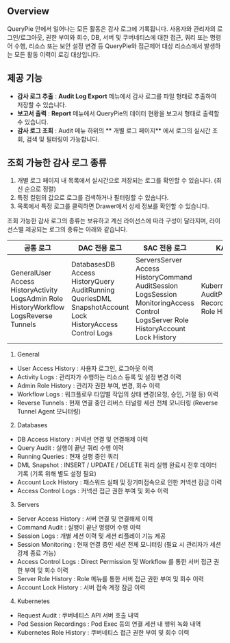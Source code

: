 ## Overview
QueryPie 안에서 일어나는 모든 활동은 감사 로그에 기록됩니다. 사용자와 관리자의 로그인/로그아웃, 권한 부여와 회수, DB, 서버 및 쿠버네티스에 대한 접근, 쿼리 또는 명령어 수행, 리소스 또는 보안 설정 변경 등 QueryPie와 접근제어 대상 리소스에서 발생하는 모든 활동 이력이 로깅 대상입니다.

## 제공 기능
* **감사 로그 추출**  :  **Audit Log Export**  메뉴에서 감사 로그를 파일 형태로 추출하여 저장할 수 있습니다.
* **보고서 출력**  :  **Report**  메뉴에서 QueryPie의 데이터 현황을 보고서 형태로 출력할 수 있습니다.
* **감사 로그 조회**  : Audit 메뉴 하위의 ** 개별 로그 페이지** 에서 로그의 실시간 조회, 검색 및 필터링이 가능합니다.

## 조회 가능한 감사 로그 종류
1. 개별 로그 페이지 내 목록에서 실시간으로 저장되는 로그를 확인할 수 있습니다. (최신 순으로 정렬)
2. 특정 컬럼의 값으로 로그를 검색하거나 필터링할 수 있습니다.
3. 목록에서 특정 로그를 클릭하면 Drawer에서 상세 정보를 확인할 수 있습니다.

조회 가능한 감사 로그의 종류는 보유하고 계신 라이선스에 따라 구성이 달라지며, 라이선스별 제공되는 로그의 종류는 아래와 같습니다.

| 공통 로그                                                                                 | DAC 전용 로그                                                                                               | SAC 전용 로그                                                                                                                         | KAC 전용 로그                                                            |
| ------------------------------------------------------------------------------------- | ------------------------------------------------------------------------------------------------------- | --------------------------------------------------------------------------------------------------------------------------------- | -------------------------------------------------------------------- |
| GeneralUser Access HistoryActivity LogsAdmin Role HistoryWorkflow LogsReverse Tunnels | DatabasesDB Access HistoryQuery AuditRunning QueriesDML SnapshotAccount Lock HistoryAccess Control Logs | ServersServer Access HistoryCommand AuditSession LogsSession MonitoringAccess Control LogsServer Role HistoryAccount Lock History | KubernetesRequest AuditPod Session RecordingsKubernetes Role History |

1. General

* User Access History : 사용자 로그인, 로그아웃 이력
* Activity Logs : 관리자가 수행하는 리소스 등록 및 설정 변경 이력
* Admin Role History : 관리자 권한 부여, 변경, 회수 이력
* Workflow Logs : 워크플로우 타입별 작업의 상태 변경(요청, 승인, 거절 등) 이력
* Reverse Tunnels : 현재 연결 중인 리버스 터널링 세션 전체 모니터링 (Reverse Tunnel Agent 모니터링)

2. Databases

* DB Access History : 커넥션 연결 및 연결해제 이력
* Query Audit : 실행이 끝난 쿼리 수행 이력
* Running Queries : 현재 실행 중인 쿼리
* DML Snapshot : INSERT / UPDATE / DELETE 쿼리 실행 완료시 전후 데이터 기록 (기록 위해 별도 설정 필요)
* Account Lock History : 패스워드 실패 및 장기미접속으로 인한 커넥션 잠금 이력
* Access Control Logs : 커넥션 접근 권한 부여 및 회수 이력

3. Servers

* Server Access History : 서버 연결 및 연결해제 이력
* Command Audit : 실행이 끝난 명령어 수행 이력
* Session Logs : 개별 세션 이력 및 세션 리플레이 기능 제공
* Session Monitoring : 현재 연결 중인 세션 전체 모니터링 (필요 시 관리자가 세션 강제 종료 가능)
* Access Control Logs : Direct Permission 및 Workflow 를 통한 서버 접근 권한 부여 및 회수 이력
* Server Role History : Role 메뉴를 통한 서버 접근 권한 부여 및 회수 이력
* Account Lock History : 서버 접속 계정 잠금 이력

4. Kubernetes

* Request Audit : 쿠버네티스 API 서버 호출 내역
* Pod Session Recordings : Pod Exec 등의 연결 세션 내 행위 녹화 내역
* Kubernetes Role History : 쿠버네티스 접근 권한 부여 및 회수 이력
